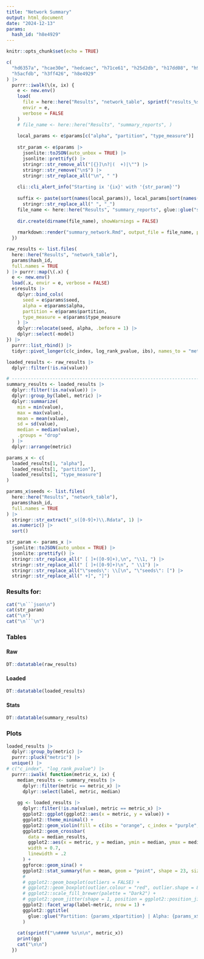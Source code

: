 ```yaml
---
title: "Network Summary"
output: html_document
date: "2024-12-13"
params:
  hash_id: "h8e4929"
---
```


```r
knitr::opts_chunk$set(echo = TRUE)
```

```r
c(
  "hd6357a", "hcae30e", "hedcaec", "h71ce61", "h25d2db", "h17dd08", "h9ea317",
  "h5acfdb", "h3ff426", "h8e4929"
) |>
  purrr::iwalk(\(x, ix) {
    e <- new.env()
    load(
      file = here::here("Results", "network_table", sprintf("results_%s_s1.Rdata", x)), 
      envir = e, 
      verbose = FALSE
    )
    # file_name <- here::here("Results", "summary_reports", )
    
    local_params <- e$params[c("alpha", "partition", "type_measure")]
    
    str_param <- e$params |> 
      jsonlite::toJSON(auto_unbox = TRUE) |> 
      jsonlite::prettify() |> 
      stringr::str_remove_all("[{}]\n?|(  +)|\"") |> 
      stringr::str_remove("\n$") |> 
      stringr::str_replace_all("\n", " ")
    
    cli::cli_alert_info("Starting ix '{ix}' with '{str_param}'")
    
    suffix <- paste(sort(names(local_params)), local_params[sort(names(local_params))], collapse = "_") |> 
      stringr::str_replace_all(" ", "_")
    file_name <- here::here("Results", "summary_reports", glue::glue("summary_{suffix}.html"))
    
    dir.create(dirname(file_name), showWarnings = FALSE)
    
    rmarkdown::render("summary_network.Rmd", output_file = file_name, params = list(hash_id = x))
  })

```

```r
raw_results <- list.files(
  here::here("Results", "network_table"),
  params$hash_id,
  full.names = TRUE
) |> purrr::map(\(.x) {
  e <- new.env()
  load(.x, envir = e, verbose = FALSE)
  e$results |> 
    dplyr::bind_cols(
      seed = e$params$seed, 
      alpha = e$params$alpha, 
      partition = e$params$partition,
      type_measure = e$params$type_measure
    ) |> 
    dplyr::relocate(seed, alpha, .before = 1) |> 
    dplyr::select(-model)
}) |> 
  purrr::list_rbind() |> 
  tidyr::pivot_longer(c(c_index, log_rank_pvalue, ibs), names_to = "metric")

loaded_results <- raw_results |> 
  dplyr::filter(!is.na(value))

# -----------------------------------------------------------------------------
summary_results <- loaded_results |> 
  dplyr::filter(!is.na(value)) |> 
  dplyr::group_by(label, metric) |> 
  dplyr::summarize(
    min = min(value),
    max = max(value),
    mean = mean(value),
    sd = sd(value),
    median = median(value),
    .groups = "drop"
  ) |> 
  dplyr::arrange(metric)
```

```r
params_x <- c(
  loaded_results[1, "alpha"],
  loaded_results[1, "partition"],
  loaded_results[1, "type_measure"]
)

params_x$seeds <- list.files(
  here::here("Results", "network_table"),
  params$hash_id,
  full.names = TRUE
) |> 
  stringr::str_extract("_s([0-9]+)\\.Rdata", 1) |> 
  as.numeric() |> 
  sort()

str_param <- params_x |> 
  jsonlite::toJSON(auto_unbox = TRUE) |> 
  jsonlite::prettify() |> 
  stringr::str_replace_all(" [ ]+([0-9]+),\n", "\\1, ") |> 
  stringr::str_replace_all(" [ ]+([0-9]+)\n", " \\1") |> 
  stringr::str_replace_all("\"seeds\": \\[\n", "\"seeds\": [") |> 
  stringr::str_replace_all(" +]", "]")
```


### Results for:

```r
cat("\n```json\n")
cat(str_param)
cat("\n")
cat("\n```\n")
```

### Tables {.tabset .tabset-fade}

#### Raw

```r
DT::datatable(raw_results)
```


#### Loaded {.active}

```r
DT::datatable(loaded_results)
```


#### Stats

```r
DT::datatable(summary_results)
```

### Plots {.tabset .tabset-fade}

```r
loaded_results |>
  dplyr::group_by(metric) |>
  purrr::pluck("metric") |>
  unique() |> 
# c("c_index", "log_rank_pvalue") |>
  purrr::iwalk( function(metric_x, ix) {
    median_results <- summary_results |> 
      dplyr::filter(metric == metric_x) |> 
      dplyr::select(label, metric, median)
      
    gg <- loaded_results |> 
      dplyr::filter(!is.na(value), metric == metric_x) |> 
      ggplot2::ggplot(ggplot2::aes(x = metric, y = value)) +
      ggplot2::theme_minimal() +
      ggplot2::geom_violin(fill = c(ibs = "orange", c_index = "purple", log_rank_pvalue = "darkgreen")[[metric_x]]) +
      ggplot2::geom_crossbar(
        data = median_results,
        ggplot2::aes(x = metric, y = median, ymin = median, ymax = median),
        width = 0.7,
        linewidth = .2
      ) +
      ggforce::geom_sina() +
      ggplot2::stat_summary(fun = mean, geom = "point", shape = 23, size = 4) +
      #
      # ggplot2::geom_boxplot(outliers = FALSE) +
      # ggplot2::geom_boxplot(outlier.colour = "red", outlier.shape = 8, outlier.size = 4) +
      # ggplot2::scale_fill_brewer(palette = "Dark2") +
      # ggplot2::geom_jitter(shape = 1, position = ggplot2::position_jitter(0.2), color = "#2f2f2fbb") + 
      ggplot2::facet_wrap(label~metric, nrow = 1) + 
      ggplot2::ggtitle(
        glue::glue("Partition: {params_x$partition} | Alpha: {params_x$alpha} | Type: {params_x$type_measure} ")
      )
    
    cat(sprintf("\n#### %s\n\n", metric_x))
    print(gg)
    cat("\n\n")
  })
```

